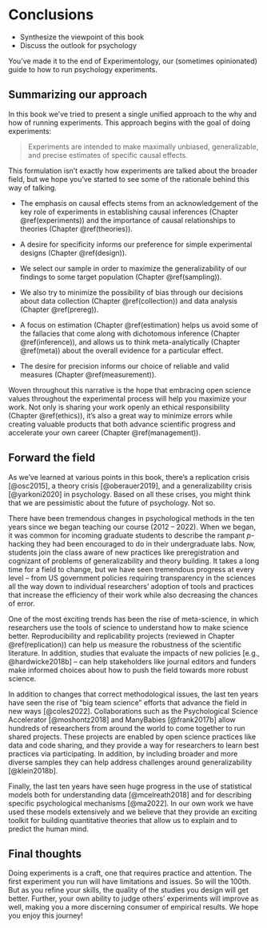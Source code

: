 # Conclusions {#conclusions}

::: {.box .learning_goals}
* Synthesize the viewpoint of this book
* Discuss the outlook for psychology
:::

You've made it to the end of Experimentology, our (sometimes opinionated) guide to how to run psychology experiments.

## Summarizing our approach

In this book we've tried to present a single unified approach to the why and how of running experiments. This approach begins with the goal of doing experiments: 

> Experiments are intended to make maximally unbiased, generalizable, and precise estimates of specific causal effects. 

This formulation isn't exactly how experiments are talked about the broader field, but we hope you've started to see some of the rationale behind this way of talking.

- The emphasis on causal effects stems from an acknowledgement of the key role of experiments in establishing causal inferences (Chapter \@ref(experiments)) and the importance of causal relationships to theories (Chapter \@ref(theories)). 

- A desire for specificity informs our preference for simple experimental designs (Chapter \@ref(design)). 

- We select our sample in order to maximize the generalizability of our findings to some target population (Chapter \@ref(sampling)).

- We also try to minimize the possibility of bias through our decisions about data collection (Chapter \@ref(collection)) and data analysis (Chapter \@ref(prereg)). 

- A focus on estimation (Chapter \@ref(estimation) helps us avoid some of the fallacies that come along with dichotomous inference (Chapter \@ref(inference)), and allows us to think meta-analytically (Chapter \@ref(meta)) about the overall evidence for a particular effect.

- The desire for precision informs our choice of reliable and valid measures (Chapter \@ref(measurement)). 

Woven throughout this narrative is the hope that embracing open science values throughout the experimental process will help you maximize your work. Not only is sharing your work openly an ethical responsibility (Chapter \@ref(ethics)), it's also a great way to minimize errors while creating valuable products that both advance scientific progress and accelerate your own career (Chapter \@ref(management)).

## Forward the field

As we've learned at various points in this book, there's a replication crisis [@osc2015], a theory crisis [@oberauer2019], and a generalizability crisis [@yarkoni2020] in psychology. Based on all these crises, you might think that we are pessimistic about the future of psychology. Not so.

There have been tremendous changes in psychological methods in the ten years since we began teaching our course (2012 -- 2022). When we began, it was common for incoming graduate students to describe the rampant $p$-hacking they had been encouraged to do in their undergraduate labs. Now, students join the class aware of new practices like preregistration and cognizant of problems of generalizability and theory building. It takes a long time for a field to change, but we have seen tremendous progress at every level -- from US government policies requiring transparency in the sciences all the way down to individual researchers' adoption of tools and practices that increase the efficiency of their work while also decreasing the chances of error. 

One of the most exciting trends has been the rise of meta-science, in which researchers use the tools of science to understand how to make science better. Reproducibility and replicability projects (reviewed in Chapter \@ref(replication)) can help us measure the robustness of the scientific literature. In addition, studies that evaluate the impacts of new policies [e.g., @hardwicke2018b] -- can help stakeholders like journal editors and funders make informed choices about how to push the field towards more robust science. 

In addition to changes that correct methodological issues, the last ten years have seen the rise of "big team science" efforts that advance the field in new ways [@coles2022]. Collaborations such as the Psychological Science Accelerator [@moshontz2018] and ManyBabies [@frank2017b] allow hundreds of researchers from around the world to come together to run shared projects. These projects are enabled by open science practices like data and code sharing, and they provide a way for researchers to learn best practices via participating. In addition, by including broader and more diverse samples they can help address challenges around generalizability [@klein2018b]. 

Finally, the last ten years have seen huge progress in the use of statistical models both for understanding data [@mcelreath2018] and for describing specific psychological mechanisms [@ma2022]. In our own work we have used these models extensively and we believe that they provide an exciting toolkit for building quantitative theories that allow us to explain and to predict the human mind. 

## Final thoughts

Doing experiments is a craft, one that requires practice and attention. The first experiment you run will have limitations and issues. So will the 100th. But as you refine your skills, the quality of the studies you design will get better. Further, your own ability to judge others' experiments will improve as well, making you a more discerning consumer of empirical results. We hope you enjoy this journey!